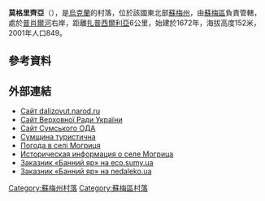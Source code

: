{{coord|51|2|1|N|35|5|58|E|scale:100000|display=title}}

<!-- 檔案不存在 [[Image:Mohrycja_(outskirt).jpg|right]] -->

'''莫格里齊亞'''（{{lang-uk|Могриця}}），是[[烏克蘭|烏克蘭]]的村落，位於該國東北部[[蘇梅州|蘇梅州]]，由[[蘇梅區|蘇梅區]]負責管轄，處於[[普肖爾河|普肖爾河]]右岸，距離[[扎普西爾利亞_(克拉斯諾皮利亞區)|扎普西爾利亞]]6公里，始建於1672年，海拔高度152米，2001年人口849。

==參考資料==
{{reflist}}

==外部連結==
* [http://dalizovut.narod.ru/filaret/fila3_50.htm Сайт dalizovut.narod.ru] {{Wayback|url=http://dalizovut.narod.ru/filaret/fila3_50.htm |date=20200219180104 }}
* [http://gska2.rada.gov.ua/pls/z7502/A005?rdat1=09.06.2009&rf7571=30201 Сайт Верховної Ради України]{{dead link|date=2018年1月 |bot=InternetArchiveBot |fix-attempted=yes }}
* [http://state-gov.sumy.ua/2008/07/04/na_mogric__bez_chasu.html Сайт Сумського ОДА]{{dead link|date=2018年4月 |bot=InternetArchiveBot |fix-attempted=yes }}
* [https://web.archive.org/web/20130812074002/http://tour.sumy.ua/stegki.php Сумщина туристична]
* [http://weather.in.ua/ua/symskaja/16141 Погода в селі Могриця] {{Wayback|url=http://weather.in.ua/ua/symskaja/16141 |date=20111219235705 }}
* [http://www.surnameindex.info/info/kharkov/sumy/mogritsa/index.html Историческая информация о селе Могрица] {{Wayback|url=http://www.surnameindex.info/info/kharkov/sumy/mogritsa/index.html |date=20210314005013 }} {{ref-ru}}
* [https://web.archive.org/web/20100128180158/http://www.eco.sumy.ua/parks/byar.html Заказник «Банний яр» на eco.sumy.ua]
* [https://web.archive.org/web/20160304130606/http://www.nedaleko.ua/sight/%D0%91%D0%B0%D0%BD%D0%BD%D0%B8%D0%B9_%D1%8F%D1%80.uk Заказник «Банний яр» на nedaleko.ua]

{{DEFAULTSORT:Могриця}}
[[Category:蘇梅州村落|Category:蘇梅州村落]]
[[Category:蘇梅區村落|Category:蘇梅區村落]]


{{Sumy-geo-stub}}